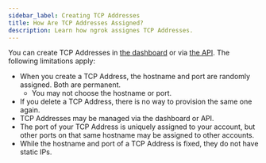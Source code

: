 ```yaml
---
sidebar_label: Creating TCP Addresses
title: How Are TCP Addresses Assigned?
description: Learn how ngrok assignes TCP Addresses.
---
```


You can create TCP Addresses in [the dashboard](https://dashboard.ngrok.com/tcp-addresses) or via [the API](/api/resources/reserved-addrs/). The following limitations apply:

- When you create a TCP Address, the hostname and port are randomly assigned. Both are permanent.
  - You may not choose the hostname or port.
- If you delete a TCP Address, there is no way to provision the same one again.
- TCP Addresses may be managed via the dashboard or API.
- The port of your TCP Address is uniquely assigned to your account, but other ports on that same hostname may be assigned to other accounts.
- While the hostname and port of a TCP Address is fixed, they do not have static IPs.
